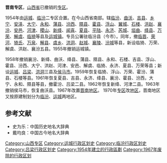 '''晋南专区'''，[[山西省|山西省]]已撤销的[[专区|专区]]。

1954年由[[运城专区|运城]]、[[临汾专区|临汾]]二专区合置。在今山西省南部。辖[[临汾县|临汾]]、[[曲沃县|曲沃]]、[[吉县|吉县]]、[[乡宁县|乡宁]]、[[安泽县|安泽]]、[[大宁县|大宁]]、[[永和县|永和]]、[[蒲县|蒲县]]、[[汾西县|汾西]]、[[隰县|隰县]]、[[霍县|霍县]]、[[浮山县|浮山]]、[[翼城县|翼城]]、[[石楼县|石楼]]、[[洪赵县|洪赵]]、[[襄汾县|襄汾]]、[[安邑县|安邑]]、[[河津县|河津]]、[[稷山县|稷山]]、[[新绛县|新绛]]、[[闻喜县|闻喜]]、[[夏县|夏县]]、[[平陆县|平陆]]、[[永济县|永济]]、[[芮城县|芮城]]、[[垣曲县|垣曲]]、[[绛县|绛县]]、[[万荣县|万荣]]、[[解虞县|解虞]]、[[临猗县|临猗]]等县及[[运城镇|运城镇]]。专员公署驻临汾县（今市）。同年，撤[[临晋县_(唐朝)|临晋]]、[[荣河县|荣河]]、[[猗氏县|猗氏]]、[[萬泉縣|万泉]]、[[解县_(唐朝)|解县]]、[[虞乡县|虞乡]]、[[洪洞县|洪洞]]、[[赵城县|赵城]]、[[襄陵县|襄陵]]、[[汾城县|汾城]]等县，新设临猗、万荣、解虞、洪赵、襄汾五县。1955年撤销运城镇。

1958年撤销襄汾、新绛、曲沃、绛县、蒲县、隰县、永和、石楼、吉县、浮山、霍县、汾西、大宁、洪赵、河津、安邑、解虞、临猗、永济、夏县、万荣等县；新设[[运城县|运城]]、[[吕梁县|吕梁]]、[[洪洞县|洪洞]]三县及[[侯马市|侯马市]]。1959年恢复临猗、浮山、万荣、霍汾、蒲县、石楼等县。1961年恢复夏县、吉县、永济、绛县、襄汾、霍县、汾西，大宁、永和、隰县等县，撤霍汾、吕梁二县。1962年恢复新绛、河津二县。1963年撤销侯马市，恢复曲沃县。1967年改置[[晋南地区|晋南地区]]。 1970年[[专区|专区]]改[[地区|地区]]，晋南地区又按原建制划分为[[临汾地区|临汾]]、[[运城地区|运城]]两地区。

==参考文献==
*史为乐：中国历史地名大辞典
*戴均良：中国古今地名大辞典

{{山西省历史二级政区|nocat}}
[[Category:山西专区|Category:山西专区]]
[[Category:运城行政区划史|Category:运城行政区划史]]
[[Category:临汾行政区划史|Category:临汾行政区划史]]
[[Category:吕梁行政区划史|Category:吕梁行政区划史]]
[[Category:1954年建立的行政區劃|Category:1954年建立的行政區劃]]
[[Category:1967年废除的行政区划|Category:1967年废除的行政区划]]